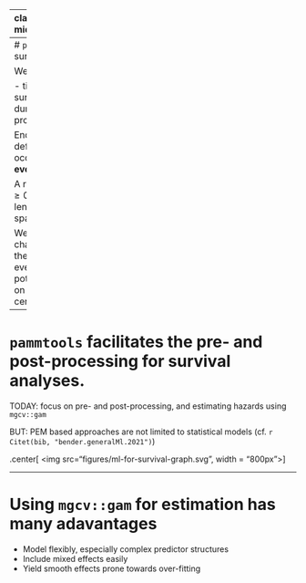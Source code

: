 
---
class: inverse, middle, center

.center[
.font150[
**Why is `pammtools` useful?** <br>
An overview of survival analysis results tackled in today's session
]
]

<html>
  <div style='float:left'></div>
  <hr color='#005500' size=2px width=900px>
</html>

---
# `pammtools` tackles survival problems

We are interested in:

-   time span,
-   survival time,
-   duration,
-   transition probability

End of the time span defined by occurence of an **event**.

A random variable $T \geq 0$ defining the length of the time span is observed.

We want to characterize/estimate the distribution of event times $T$, potentially depending on covariates (under censoring)

---
# `pammtools` facilitates the pre- and post-processing for survival analyses.

TODAY: focus on pre- and post-processing, and estimating hazards using `mgcv::gam` 

BUT: PEM based approaches are not limited to statistical models (cf. `r Citet(bib, "bender.generalMl.2021")`)

.center[
<img src="figures/ml-for-survival-graph.svg", width = "800px">
]


---
# Using `mgcv::gam` for estimation has many adavantages

- Model flexibly, especially complex predictor structures
- Include mixed effects easily
- Yield smooth effects prone towards over-fitting